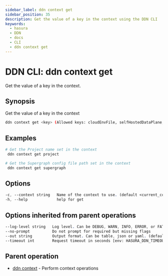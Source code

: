 ```yaml
---
sidebar_label: ddn context get
sidebar_position: 35
description: Get the value of a key in the context using the DDN CLI
keywords:
  - hasura
  - DDN
  - docs
  - CLI
  - ddn context get
---
```


# DDN CLI: ddn context get

Get the value of a key in the context.

## Synopsis

Get the value of a key in the context

```bash
ddn context get <key> (Allowed keys: cloudEnvFile, selfHostedDataPlane, project, supergraph, subgraph, localEnvFile) [flags]
```

## Examples

```bash
# Get the Project name set in the context
 ddn context get project

# Get the Supergraph config file path set in the context
 ddn context get supergraph
```

## Options

```sass
-c, --context string   Name of the context to use. (default <current_context>)
-h, --help             help for get
```

## Options inherited from parent operations

```sass
--log-level string   Log level. Can be DEBUG, WARN, INFO, ERROR, or FATAL. (default "INFO")
--no-prompt          Do not prompt for required but missing flags
--out string         Output format. Can be table, json or yaml. (default "table")
--timeout int        Request timeout in seconds [env: HASURA_DDN_TIMEOUT] (default 100)
```

## Parent operation

- [ddn context](/cli/commands/ddn_context) - Perform context operations
